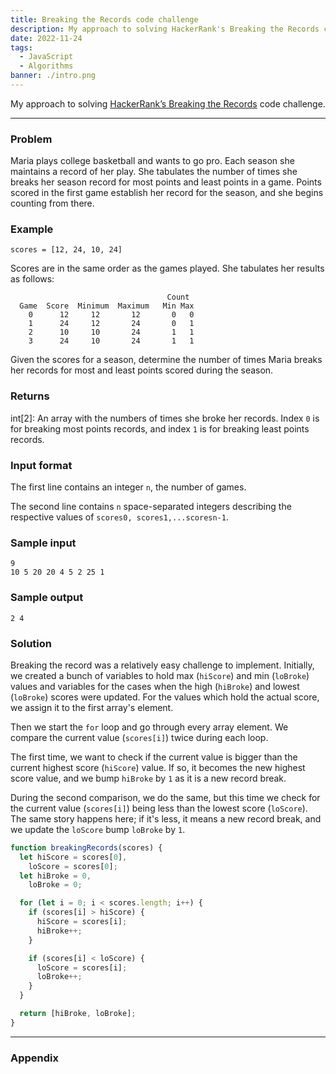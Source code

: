 ```yaml
---
title: Breaking the Records code challenge
description: My approach to solving HackerRank's Breaking the Records code challenge
date: 2022-11-24
tags:
  - JavaScript
  - Algorithms
banner: ./intro.png
---
```


My approach to solving [HackerRank’s Breaking the Records](https://www.hackerrank.com/challenges/breaking-best-and-worst-records/problem) code challenge.

---

### Problem

Maria plays college basketball and wants to go pro. Each season she maintains a record of her play. She tabulates the number of times she breaks her season record for most points and least points in a game. Points scored in the first game establish her record for the season, and she begins counting from there.

### Example

`scores = [12, 24, 10, 24]`

Scores are in the same order as the games played. She tabulates her results as follows:

```
                                   Count
  Game  Score  Minimum  Maximum   Min Max
    0      12     12       12       0   0
    1      24     12       24       0   1
    2      10     10       24       1   1
    3      24     10       24       1   1
```

Given the scores for a season, determine the number of times Maria breaks her records for most and least points scored during the season.

### Returns

int[2]: An array with the numbers of times she broke her records. Index `0` is for breaking most points records, and index `1` is for breaking least points records.

### Input format

The first line contains an integer `n`, the number of games.

The second line contains `n` space-separated integers describing the respective values of `scores0, scores1,...scoresn-1`.

### Sample input

```
9
10 5 20 20 4 5 2 25 1
```

### Sample output

```
2 4
```

### Solution

Breaking the record was a relatively easy challenge to implement. Initially, we created a bunch of variables to hold max (`hiScore`) and min (`loBroke`) values and variables for the cases when the high (`hiBroke`) and lowest (`loBroke`) scores were updated. For the values which hold the actual score, we assign it to the first array's element.

Then we start the `for` loop and go through every array element. We compare the current value (`scores[i]`) twice during each loop.

The first time, we want to check if the current value is bigger than the current highest score (`hiScore`) value. If so, it becomes the new highest score value, and we bump `hiBroke` by `1` as it is a new record break.

During the second comparison, we do the same, but this time we check for the current value (`scores[i]`) being less than the lowest score (`loScore`). The same story happens here; if it's less, it means a new record break, and we update the `loScore` bump `loBroke` by `1`.

```js
function breakingRecords(scores) {
  let hiScore = scores[0],
    loScore = scores[0];
  let hiBroke = 0,
    loBroke = 0;

  for (let i = 0; i < scores.length; i++) {
    if (scores[i] > hiScore) {
      hiScore = scores[i];
      hiBroke++;
    }

    if (scores[i] < loScore) {
      loScore = scores[i];
      loBroke++;
    }
  }

  return [hiBroke, loBroke];
}
```

---

### Appendix
